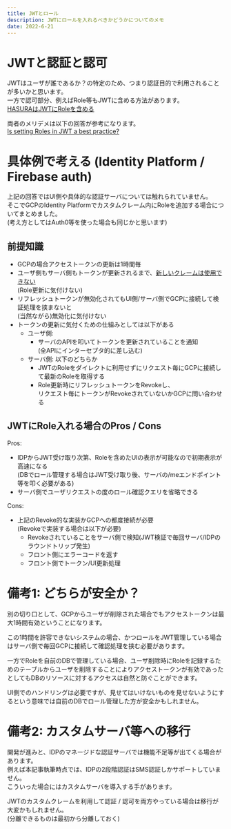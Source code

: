 ```yaml
---
title: JWTとロール
description: JWTにロールを入れるべきかどうかについてのメモ
date: 2022-6-21
---
```


# JWTと認証と認可

JWTはユーザが誰であるか？の特定のため、つまり認証目的で利用されることが多いかと思います。  
一方で認可部分、例えばRole等もJWTに含める方法があります。  
[HASURAはJWTにRoleを含める](https://hasura.io/docs/latest/graphql/core/auth/authentication/jwt/)

両者のメリデメは以下の回答が参考になります。  
[Is setting Roles in JWT a best practice?](https://stackoverflow.com/questions/47224931/is-setting-roles-in-jwt-a-best-practice)

# 具体例で考える (Identity Platform / Firebase auth)

上記の回答ではUI側や具体的な認証サーバについては触れられていません。  
そこでGCPのIdentity Platformでカスタムクレーム内にRoleを追加する場合についてまとめました。  
(考え方としてはAuth0等を使った場合も同じかと思います)


## 前提知識
- GCPの場合アクセストークンの更新は1時間毎
- ユーザ側もサーバ側もトークンが更新されるまで、[新しいクレームは使用できない](https://cloud.google.com/identity-platform/docs/how-to-configure-custom-claims)  
  (Role更新に気付けない)
- リフレッシュトークンが無効化されてもUI側/サーバ側でGCPに接続して検証処理を挟まないと  
  (当然ながら)無効化に気付けない
- トークンの更新に気付くための仕組みとしては以下がある
  - ユーザ側: 
    - サーバのAPIを叩いてトークンを更新されていることを通知  
    (全APIにインターセプタ的に差し込む)
  - サーバ側: 以下のどちらか
    - JWTのRoleをダイレクトに利用せずにリクエスト毎にGCPに接続して最新のRoleを取得する  
    - Role更新時にリフレッシュトークンをRevokeし、  
      リクエスト毎にトークンがRevokeされていないかGCPに問い合わせる

## JWTにRole入れる場合のPros / Cons

Pros:
- IDPからJWT受け取り次第、Roleを含めたUIの表示が可能なので初期表示が高速になる  
(DBでロール管理する場合はJWT受け取り後、サーバの/meエンドポイント等を叩く必要がある)
- サーバ側でユーザリクエストの度のロール確認クエリを省略できる

Cons:
- 上記のRevoke的な実装かGCPへの都度接続が必要  
  (Revokeで実装する場合は以下が必要)
  - Revokeされていることをサーバ側で検知(JWT検証で毎回サーバ/IDPのラウンドトリップ発生)
  - フロント側にエラーコードを返す
  - フロント側でトークン/UI更新処理


# 備考1: どちらが安全か？

別の切り口として、GCPからユーザが削除された場合でもアクセストークンは最大1時間有効ということになります。  

この1時間を許容できないシステムの場合、かつロールをJWT管理している場合はサーバ側で毎回GCPに接続して確認処理を挟む必要があります。  

一方でRoleを自前のDBで管理している場合、ユーザ削除時にRoleを記録するためのテーブルからユーザを削除することによりアクセストークンが有効であったとしてもDBのリソースに対するアクセスは自然と防ぐことができます。  

UI側でのハンドリングは必要ですが、見せてはいけないものを見せないようにするという意味では自前のDBでロール管理した方が安全かもしれません。

# 備考2: カスタムサーバ等への移行

開発が進みと、IDPのマネージドな認証サーバでは機能不足等が出てくる場合があります。  
例えば本記事執筆時点では、IDPの2段階認証はSMS認証しかサポートしていません。  
こういった場合にはカスタムサーバを導入する手があります。  

JWTのカスタムクレームを利用して認証 / 認可を両方やっている場合は移行が大変かもしれません。  
(分離できるものは最初から分離しておく)

